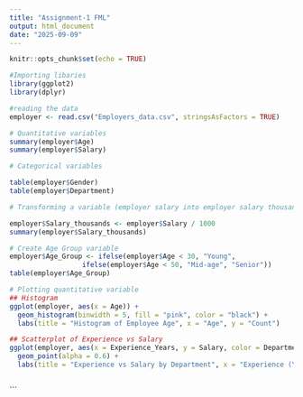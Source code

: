 ---
title: "Assignment-1 FML"
output: html_document
date: "2025-09-09"
---




```{r setup, include=FALSE}
knitr::opts_chunk$set(echo = TRUE)
```


```{r, message=FALSE, warning=FALSE}
#Importing libaries
library(ggplot2)
library(dplyr)
```



```{r}
#reading the data
employer <- read.csv("Employers_data.csv", stringsAsFactors = TRUE)
```



```{r}
# Quantitative variables
summary(employer$Age)
summary(employer$Salary)
```


```{r}
# Categorical variables

table(employer$Gender)
table(employer$Department)
```



```{r}
# Transforming a variable (employer salary into employer salary thousand)

employer$Salary_thousands <- employer$Salary / 1000
summary(employer$Salary_thousands)

# Create Age Group variable
employer$Age_Group <- ifelse(employer$Age < 30, "Young",
                  ifelse(employer$Age < 50, "Mid-age", "Senior"))
table(employer$Age_Group)


```



```{r}
# Plotting quantitative variable
## Histogram 
ggplot(employer, aes(x = Age)) +
  geom_histogram(binwidth = 5, fill = "pink", color = "black") +
  labs(title = "Histogram of Employee Age", x = "Age", y = "Count")
```


```{r}
## Scatterplot of Experience vs Salary
ggplot(employer, aes(x = Experience_Years, y = Salary, color = Department)) +
  geom_point(alpha = 0.6) +
  labs(title = "Experience vs Salary by Department", x = "Experience (Years)", y = "Salary")

```

```

```

```

